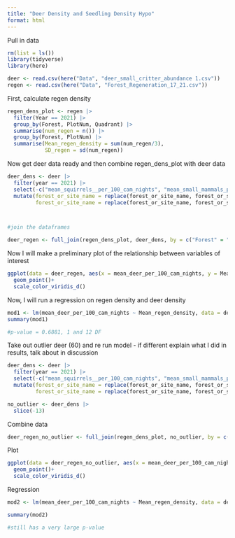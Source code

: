 ```yaml
---
title: "Deer Density and Seedling Density Hypo"
format: html
---
```


Pull in data
```r
rm(list = ls())
library(tidyverse)
library(here)

deer <- read.csv(here("Data", "deer_small_critter_abundance 1.csv"))
regen <- read.csv(here("Data", "Forest_Regeneration_17_21.csv"))
```

First, calculate regen density 
```r
regen_dens_plot <- regen |> 
  filter(Year == 2021) |>
  group_by(Forest, PlotNum, Quadrant) |>
  summarise(num_regen = n()) |>
  group_by(Forest, PlotNum) |>
  summarise(Mean_regen_density = sum(num_regen/3),
            SD_regen = sd(num_regen))
```

Now get deer data ready and then combine regen_dens_plot with deer data
```r
deer_dens <- deer |>
  filter(year == 2021) |>
  select(-c("mean_squirrels__per_100_cam_nights", "mean_small_mammals_per_100_cam_nights", "year")) |>
  mutate(forest_or_site_name = replace(forest_or_site_name, forest_or_site_name == 'Kip Tract', 'Kip tract'),
         forest_or_site_name = replace(forest_or_site_name, forest_or_site_name == 'Peavine', 'Peavine Swamp'))



#join the dataframes

deer_regen <- full_join(regen_dens_plot, deer_dens, by = c("Forest" = "forest_or_site_name", "PlotNum" = "forest_ecology_plot_number"))

```


Now I will make a preliminary plot of the relationship between variables of interest
```r
ggplot(data = deer_regen, aes(x = mean_deer_per_100_cam_nights, y = Mean_regen_density, color = Forest, shape = Forest)) +
  geom_point()+
  scale_color_viridis_d()
```


Now, I will run a regression on regen density and deer density
```r
mod1 <- lm(mean_deer_per_100_cam_nights ~ Mean_regen_density, data = deer_regen)
summary(mod1)

#p-value = 0.6881, 1 and 12 DF 
```

Take out outlier deer (60) and re run model - if different explain what I did in results, talk about in discussion 
```r
deer_dens <- deer |>
  filter(year == 2021) |>
  select(-c("mean_squirrels__per_100_cam_nights", "mean_small_mammals_per_100_cam_nights", "year")) |>
  mutate(forest_or_site_name = replace(forest_or_site_name, forest_or_site_name == 'Kip Tract', 'Kip tract'),
         forest_or_site_name = replace(forest_or_site_name, forest_or_site_name == 'Peavine', 'Peavine Swamp')) 

no_outlier <- deer_dens |>
  slice(-13)

```

Combine data
```r
deer_regen_no_outlier <- full_join(regen_dens_plot, no_outlier, by = c("Forest" = "forest_or_site_name", "PlotNum" = "forest_ecology_plot_number"))
```

Plot
```r
ggplot(data = deer_regen_no_outlier, aes(x = mean_deer_per_100_cam_nights, y = Mean_regen_density, color = Forest, shape = Forest)) +
  geom_point()+
  scale_color_viridis_d()
```

Regression
```r
mod2 <- lm(mean_deer_per_100_cam_nights ~ Mean_regen_density, data = deer_regen_no_outlier)

summary(mod2)

#still has a very large p-value
```



